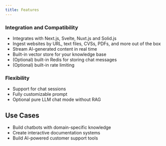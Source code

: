 ```yaml
---
title: Features
---
```


### Integration and Compatibility

- Integrates with Next.js, Svelte, Nuxt.js and Solid.js
- Ingest websites by URL, text files, CVSs, PDFs, and more out of the box
- Stream AI-generated content in real time
- Built-in vector store for your knowledge base
- (Optional) built-in Redis for storing chat messages
- (Optional) built-in rate limiting


### Flexibility
- Support for chat sessions
- Fully customizable prompt
- Optional pure LLM chat mode without RAG

## Use Cases
- Build chatbots with domain-specific knowledge
- Create interactive documentation systems
- Build AI-powered customer support tools

